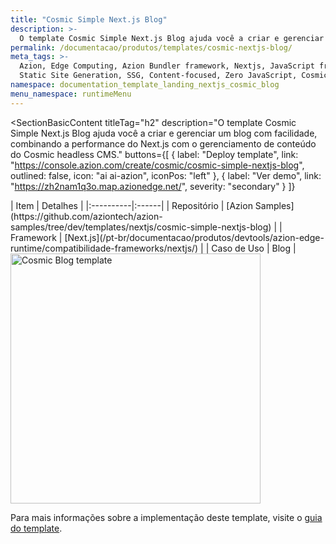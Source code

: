 ```yaml
---
title: "Cosmic Simple Next.js Blog"
description: >-
  O template Cosmic Simple Next.js Blog ajuda você a criar e gerenciar um blog com facilidade, combinando a performance do Next.js com o gerenciamento de conteúdo do Cosmic headless CMS.
permalink: /documentacao/produtos/templates/cosmic-nextjs-blog/
meta_tags: >-
  Azion, Edge Computing, Azion Bundler framework, Nextjs, JavaScript frameworks,
  Static Site Generation, SSG, Content-focused, Zero JavaScript, Cosmic
namespace: documentation_template_landing_nextjs_cosmic_blog
menu_namespace: runtimeMenu
---
```



<SectionBasicContent
  titleTag="h2"
  description="O template Cosmic Simple Next.js Blog ajuda você a criar e gerenciar um blog com facilidade, combinando a performance do Next.js com o gerenciamento de conteúdo do Cosmic headless CMS."
  buttons={[
    { label: "Deploy template", link: "https://console.azion.com/create/cosmic/cosmic-simple-nextjs-blog", outlined: false, icon: "ai ai-azion", iconPos: "left" },
    { label: "Ver demo", link: "https://zh2nam1q3o.map.azionedge.net/", severity: "secondary" }
  ]}
>
  <Fragment slot="content">
    <div style="flex: 1; min-width: 300px;">
      | Item | Detalhes |
      |:----------|:------|
      | Repositório | [Azion Samples](https://github.com/aziontech/azion-samples/tree/dev/templates/nextjs/cosmic-simple-nextjs-blog) |
      | Framework | [Next.js](/pt-br/documentacao/produtos/devtools/azion-edge-runtime/compatibilidade-frameworks/nextjs/) |
      | Caso de Uso | Blog |
    </div>
    <div style="display: flex; justify-content: center; align-items: center; flex: 1;">
      <img src="/assets/docs/images/uploads/template-showcase/nextjs/cosmic-nextjs-blog.png" width="400" alt="Cosmic Blog template" style="min-width: 100%; max-width: 100%; height: auto;" />
    </div>
  </Fragment>
</SectionBasicContent>

Para mais informações sobre a implementação deste template, visite o [guia do template](/pt-br/documentacao/produtos/guias/cosmic-simple-next-blog/).
